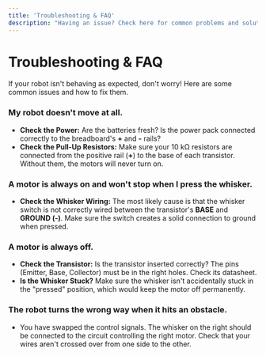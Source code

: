 ```yaml
---
title: 'Troubleshooting & FAQ'
description: "Having an issue? Check here for common problems and solutions."
---
```


# Troubleshooting & FAQ

If your robot isn't behaving as expected, don't worry! Here are some common issues and how to fix them.

### My robot doesn't move at all.
- **Check the Power:** Are the batteries fresh? Is the power pack connected correctly to the breadboard's **+** and **-** rails?
- **Check the Pull-Up Resistors:** Make sure your 10 kΩ resistors are connected from the positive rail (**+**) to the base of each transistor. Without them, the motors will never turn on.

### A motor is always on and won't stop when I press the whisker.
- **Check the Whisker Wiring:** The most likely cause is that the whisker switch is not correctly wired between the transistor's **BASE** and **GROUND (-)**. Make sure the switch creates a solid connection to ground when pressed.

### A motor is always off.
- **Check the Transistor:** Is the transistor inserted correctly? The pins (Emitter, Base, Collector) must be in the right holes. Check its datasheet.
- **Is the Whisker Stuck?** Make sure the whisker isn't accidentally stuck in the "pressed" position, which would keep the motor off permanently.

### The robot turns the wrong way when it hits an obstacle.
- You have swapped the control signals. The whisker on the right should be connected to the circuit controlling the right motor. Check that your wires aren't crossed over from one side to the other.